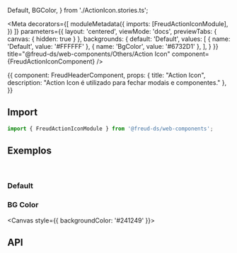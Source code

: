   Default,
  BGColor,
} from './ActionIcon.stories.ts';

<Meta
  decorators={[
    moduleMetadata({
      imports: [FreudActionIconModule],
    })
  ]}
  parameters={{
    layout: 'centered',
    viewMode: 'docs',
    previewTabs: {
      canvas: { hidden: true }
    },
    backgrounds: {
      default: 'Default',
      values: [
        { name: 'Default', value: '#FFFFFF' },
        { name: 'BgColor', value: '#6732D1' },
      ],
    }
  }}
title="@freud-ds/web-components/Others/Action Icon" component={FreudActionIconComponent} />

<Story name="Storyname-hidden">
  {{
    component: FreudHeaderComponent,
    props: {
      title: "Action Icon",
      description: "Action Icon é utilizado para fechar modais e componentes."
    },
  }}
</Story>

## <a id="importing"></a>Import

```ts
import { FreudActionIconModule } from '@freud-ds/web-components';
```


## <a id="exemplos"></a>Exemplos
<br />

### Default
<Canvas>
  <Story story={Default}/>
</Canvas>

### BG Color
<Canvas style={{ backgroundColor: '#241249' }}>
  <Story story={BGColor}/>
</Canvas>

## <a id="api"></a>API

<ArgsTable of={FreudActionIconComponent} />
